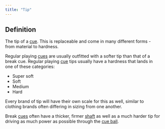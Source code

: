 ```yaml
---
title: "Tip"
---
```


## Definition

The tip of a [cue](cue). This is replaceable and come in many different forms - from material to hardness.

Regular playing [cues](cue) are usually outfitted with a softer tip than that of a break cue. Regular playing [cue](cue) tips usually have a hardness that lands in one of these categories:

- Super soft
- Soft
- Medium
- Hard

Every brand of tip will have their own scale for this as well, similar to clothing brands often differing in sizing from one another.

Break [cues](cue) often have a thicker, firmer [shaft](shaft) as well as a much harder tip for driving as much power as possible through the [cue ball](cue-ball).

